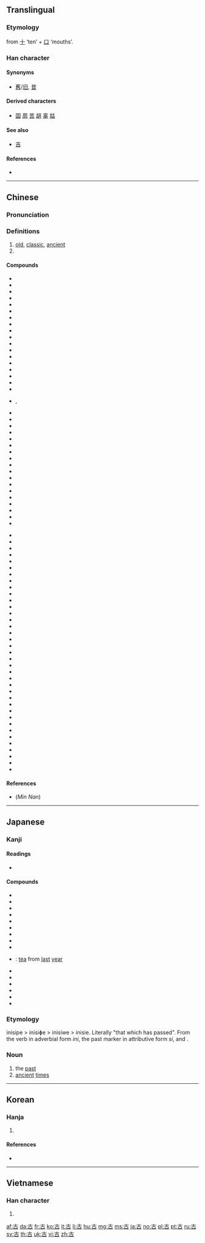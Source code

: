 {{also|吉|𠮷}}
==Translingual==

===Etymology===
from [[十]] ‘ten’ + [[口]] ‘mouths’.

===Han character===
{{Han char|rn=30|rad=口|as=02|sn=5|four=40600|canj=JR|ids=⿱十口}}

====Synonyms====
* [[舊]]/[[旧]], [[昔]]

====Derived characters====
* [[固]] [[周]] [[苦]] [[胡]] [[辜]] [[姑]]

====See also====
* [[吉]]

====References====
* {{Han ref|kx=0171.080|dkj=03233|dj=0380.060|hdz=10568.030|uh=53E4|ud=21476|bh=A56A|bd=42346}}

----

==Chinese==
{{zh-forms}}

===Pronunciation===
{{zh-pron
|m=gǔ
|c=gu2
|h=
|mn=kó͘
|w=
|mc=y
|oc=y
|ma=|ma2=
|cat=a,pn
}}

===Definitions===
{{zh-hanzi}}

# [[old]], [[classic]], [[ancient]]
# {{surname|lang=zh}}

====Compounds====
{{top-2}}
* {{zh-l|古奧}}
* {{zh-l|古巴|tr=Gǔbā}}
* {{zh-l|古板|tr=gǔbǎn}}
* {{zh-l|古幣}}
* {{zh-l|古剎}}
* {{zh-l|古城}}
* {{zh-l|古祠}}
* {{zh-l|古瓷}}
* {{zh-l|古代|tr=gǔdài}}
* {{zh-l|古道}}
* {{zh-l|古道熱腸}}
* {{zh-l|古典|tr=gǔdiǎn}}
* {{zh-l|古典主義}}
* {{zh-l|古調不彈}}
* {{zh-l|古董|tr=gǔdǒng}}
* {{zh-l|古動物學}}
* {{zh-l|古都}}
* {{zh-l|古爾邦節}}
* {{zh-l|古方}}, {{zh-l|古方兒}}
* {{zh-l|古風|tr=gǔfēng}}
* {{zh-l|古怪|tr=gǔguài}}
* {{zh-l|古國}}
* {{zh-l|古畫}}
* {{zh-l|古話}}
* {{zh-l|古籍}}
* {{zh-l|古記}}
* {{zh-l|古跡/古蹟/古迹|tr=gǔjì}}
* {{zh-l|古今|tr=gǔjīn}}
* {{zh-l|古今中外}}
* {{zh-l|古井無波}}
* {{zh-l|古勁}}
* {{zh-l|古舊}}
* {{zh-l|古來|tr=gǔlái}}
* {{zh-l|古蘭經|tr=Gǔlán-jīng}}
* {{zh-l|古老|tr=gǔlǎo}}
* {{zh-l|古老肉}}
* {{zh-l|古曆}}
{{mid2}}
* {{zh-l|古廟}}
* {{zh-l|古墓}}
* {{zh-l|古樸|tr=gǔpǔ}}
* {{zh-l|古氣}}
* {{zh-l|古錢}}
* {{zh-l|古琴|tr=gǔqín}}
* {{zh-l|古趣}}
* {{zh-l|古人|tr=gǔrén}}
* {{zh-l|古色古香}}
* {{zh-l|古生代}}
* {{zh-l|古生界}}
* {{zh-l|古生物}}
* {{zh-l|古詩|tr=gǔshī}}
* {{zh-l|古時}}
* {{zh-l|古書}}
* {{zh-l|古體詩}}
* {{zh-l|古銅色}}
* {{zh-l|古玩}}
* {{zh-l|古往今來|tr=gǔwǎngjīnlái}}
* {{zh-l|古為今用}}
* {{zh-l|古文}}
* {{zh-l|古文字}}
* {{zh-l|古物|tr=gǔwù}}
* {{zh-l|古昔}}
* {{zh-l|古稀}}
* {{zh-l|古訓}}
* {{zh-l|古雅}}
* {{zh-l|古諺}}
* {{zh-l|古音}}
* {{zh-l|古語}}
* {{zh-l|古猿}}
* {{zh-l|古遠}}
* {{zh-l|古箏|tr=gǔzhēng}}
* {{zh-l|古植物學}}
* {{zh-l|古裝}}
* {{zh-l|古拙}}
* {{zh-l|中古|tr=zhōnggǔ}}
{{bottom}}

====References====
* (''Min Nan'') {{thcwd|1406}}

----

==Japanese==

===Kanji===
{{ja-kanji|grade=2|rs=口02}}

====Readings====
* {{ja-readings
|goon=[[く]] (ku)
|kanon=[[こ]] (ko)
|kun=[[ふるい]] ([[古い]], furui), [[いにしえ]] (inishie)}}

====Compounds====
{{der-top|Compounds}}
* {{ja-r|古意|こい}}
* {{ja-r|古雅|こが}}
* {{ja-r|古稀|こき}}
* {{ja-r|古今|ここん}}
* {{ja-r|古参|こさん}}
* {{ja-r|古址|こし}}
* {{ja-r|古式|こしき}}
* {{ja-r|古色|こしょく}}
* {{ja-r|古称|こしょう}}
* {{ja-r|古茶|こちゃ}}: [[tea]] from [[last]] [[year]]
* {{ja-r|古典|こてん}}
* {{ja-r|古都|こと}}
* {{ja-r|古風|こふう}}
* {{ja-r|古文|こぶん}}
* {{ja-r|古来|こらい}}
* {{ja-r|名古屋|^なごや}}
{{der-bottom}}

===Etymology===
inisipe > inisiɸe > inisiwe > inisie.
Literally "that which has passed". From the verb {{m|ja|往ぬ|tr=inu|pass}} in adverbial form ''ini'', the past marker {{m|ja|き|tr=ki}} in attributive form ''si'', and {{m|ja|方|tr=pe||time, direction}}.

===Noun===
{{ja-noun|いにしえ|hhira=いにしへ}}

# the [[past]]
# [[ancient]] [[time]]s

----

==Korean==

===Hanja===
{{ko-hanja|hangeul=고|rv=go|mr=ko|eumhun=예|ehrv=ye|ehmr=ye|ehy=}}

# {{defn|lang=ko|sort=口02}}

====References====
* {{Hanja ref|nav=8041}}

----

==Vietnamese==

===Han character===
{{vi-hantu|[[cổ]], [[cỗ]], [[kẻ]], [[khương]]|rs=口02}}

# {{defn|lang=vi|sort=口02}}

[[af:古]]
[[da:古]]
[[fr:古]]
[[ko:古]]
[[it:古]]
[[li:古]]
[[hu:古]]
[[mg:古]]
[[ms:古]]
[[ja:古]]
[[no:古]]
[[pl:古]]
[[pt:古]]
[[ru:古]]
[[sv:古]]
[[th:古]]
[[uk:古]]
[[vi:古]]
[[zh:古]]